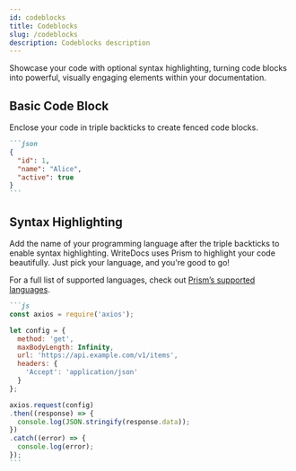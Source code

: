 ```yaml
---
id: codeblocks
title: Codeblocks
slug: /codeblocks
description: Codeblocks description
---
```



Showcase your code with optional syntax highlighting, turning code blocks into powerful, visually engaging elements within your documentation.

## Basic Code Block

Enclose your code in triple backticks to create fenced code blocks.

````md
```json
{
  "id": 1,
  "name": "Alice",
  "active": true
}
```
````

## Syntax Highlighting
Add the name of your programming language after the triple backticks to enable syntax highlighting. WriteDocs uses Prism to highlight your code beautifully. Just pick your language, and you're good to go! 

For a full list of supported languages, check out [Prism’s supported languages](https://prismjs.com/#supported-languages).

````md
```js 
const axios = require('axios');

let config = {
  method: 'get',
  maxBodyLength: Infinity,
  url: 'https://api.example.com/v1/items',
  headers: { 
    'Accept': 'application/json'
  }
};

axios.request(config)
.then((response) => {
  console.log(JSON.stringify(response.data));
})
.catch((error) => {
  console.log(error);
});
```
````